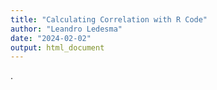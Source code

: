 ```yaml
---
title: "Calculating Correlation with R Code"
author: "Leandro Ledesma"
date: "2024-02-02"
output: html_document
---
```


.
